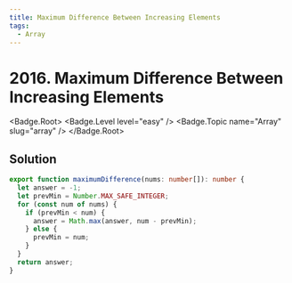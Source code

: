 ```yaml
---
title: Maximum Difference Between Increasing Elements
tags:
  - Array
---
```


# 2016. Maximum Difference Between Increasing Elements

<Badge.Root>
  <Badge.Level level="easy" />
  <Badge.Topic name="Array" slug="array" />
</Badge.Root>

## Solution

```typescript filename="solution.ts" copy
export function maximumDifference(nums: number[]): number {
  let answer = -1;
  let prevMin = Number.MAX_SAFE_INTEGER;
  for (const num of nums) {
    if (prevMin < num) {
      answer = Math.max(answer, num - prevMin);
    } else {
      prevMin = num;
    }
  }
  return answer;
}
```

<ProblemLink
  codingSite="leetcode"
  href="https://leetcode.com/problems/maximum-difference-between-increasing-elements"
  title="Maximum Difference Between Increasing Elements"
/>
